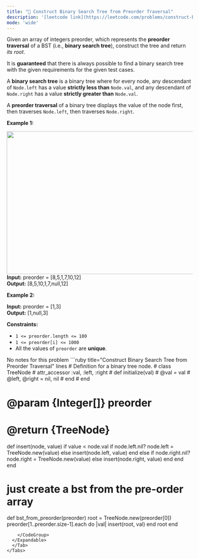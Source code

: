 ```yaml
---
title: "🧀 Construct Binary Search Tree from Preorder Traversal"
description: '[leetcode link](https://leetcode.com/problems/construct-binary-search-tree-from-preorder-traversal/description/)'
mode: 'wide'
---
```

<Tabs>
  <Tab title="Question" icon="circle-question" iconType="regular">
    <Card>
      <p>Given an array of integers preorder, which represents the <strong>preorder traversal</strong> of a BST (i.e., <strong>binary search tree</strong>), construct the tree and return <em>its root</em>.</p>  <p>It is <strong>guaranteed</strong> that there is always possible to find a binary search tree with the given requirements for the given test cases.</p>  <p>A <strong>binary search tree</strong> is a binary tree where for every node, any descendant of <code>Node.left</code> has a value <strong>strictly less than</strong> <code>Node.val</code>, and any descendant of <code>Node.right</code> has a value <strong>strictly greater than</strong> <code>Node.val</code>.</p>  <p>A <strong>preorder traversal</strong> of a binary tree displays the value of the node first, then traverses <code>Node.left</code>, then traverses <code>Node.right</code>.</p>   <p><strong class="example">Example 1:</strong></p> <img alt="" src="https://assets.leetcode.com/uploads/2019/03/06/1266.png" style="height: 386px; width: 590px;" />  <strong>Input:</strong> preorder = [8,5,1,7,10,12] <br/> <strong>Output:</strong> [8,5,10,1,7,null,12]   <p><strong class="example">Example 2:</strong></p>   <strong>Input:</strong> preorder = [1,3] <br/> <strong>Output:</strong> [1,null,3]    <p><strong>Constraints:</strong></p>  <ul>  <li><code>1 &lt;= preorder.length &lt;= 100</code></li>  <li><code>1 &lt;= preorder[i] &lt;= 1000</code></li>  <li>All the values of <code>preorder</code> are <strong>unique</strong>.</li> </ul> 
    </Card>
  </Tab>
  <Tab title="Solution" icon="lightbulb" iconType="regular" >
    <Card>
      No notes for this problem
</Card>
  <Expandable title="code">
    <CodeGroup dropdown>
```ruby title="Construct Binary Search Tree from Preorder Traversal" lines
# Definition for a binary tree node.
# class TreeNode
#     attr_accessor :val, :left, :right
#     def initialize(val)
#         @val = val
#         @left, @right = nil, nil
#     end
# end

# @param {Integer[]} preorder
# @return {TreeNode}
def insert(node, value)
    if value < node.val
      if node.left.nil?
        node.left = TreeNode.new(value)
      else
        insert(node.left, value)
      end
    else
      if node.right.nil?
        node.right = TreeNode.new(value)
      else
        insert(node.right, value)
      end
    end
end

# just create a bst from the pre-order array
def bst_from_preorder(preorder)
    root = TreeNode.new(preorder[0])
    preorder[1..preorder.size-1].each do |val|
      insert(root, val)
    end
    root
end
```
    </CodeGroup>
  </Expandable>
  </Tab>
</Tabs>